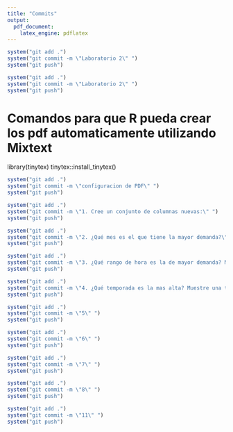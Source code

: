 ```yaml
---
title: "Commits"
output:
  pdf_document:
    latex_engine: pdflatex
---
```



```r
system("git add .")
system("git commit -m \"Laboratorio 2\" ")
system("git push")
```
```r
system("git add .")
system("git commit -m \"Laboratorio 2\" ")
system("git push")
```



# Comandos para que R pueda crear los pdf automaticamente utilizando Mixtext

library(tinytex)
tinytex::install_tinytex()


```r
system("git add .")
system("git commit -m \"configuracion de PDF\" ")
system("git push")
```
```r
system("git add .")
system("git commit -m \"1. Cree un conjunto de columnas nuevas:\" ")
system("git push")
```


```r
system("git add .")
system("git commit -m \"2. ¿Qué mes es el que tiene la mayor demanda?\" ")
system("git push")
```
```r
system("git add .")
system("git commit -m \"3. ¿Qué rango de hora es la de mayor demanda? Muestre una tabla y una gráfica\" ")
system("git push")
```

```r
system("git add .")
system("git commit -m \"4. ¿Qué temporada es la mas alta? Muestre una tabla.\" ")
system("git push")
```


```r
system("git add .")
system("git commit -m \"5\" ")
system("git push")
```


```r
system("git add .")
system("git commit -m \"6\" ")
system("git push")
```


```r
system("git add .")
system("git commit -m \"7\" ")
system("git push")
```



```r
system("git add .")
system("git commit -m \"8\" ")
system("git push")
```


```r
system("git add .")
system("git commit -m \"11\" ")
system("git push")
```


